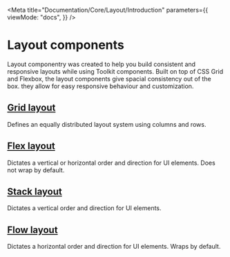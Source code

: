 
<Meta
  title="Documentation/Core/Layout/Introduction"
  parameters={{
    viewMode: "docs",
  }}
/>

# Layout components

Layout componentry was created to help you build consistent and responsive layouts while using Toolkit components.
Built on top of CSS Grid and Flexbox, the layout components give spacial consistency out of the box.
they allow for easy responsive behaviour and customization.

## [Grid layout](/docs/layout-docs-core-gridlayout--page)

Defines an equally distributed layout system using columns and rows.

<Canvas>
  <Story id="layout-core-gridlayout-griditem--grid-item-wrapper" />
</Canvas>

## [Flex layout](/docs/layout-docs-core-flexlayout--page)

Dictates a vertical or horizontal order and direction for UI elements. Does not wrap by default.

<Canvas>
  <Story id="layout-core-flexlayout--default-flex-layout" />
</Canvas>

## [Stack layout](/docs/layout-docs-core-stacklayout--page)

Dictates a vertical order and direction for UI elements.

<Canvas>
  <Story id="layout-core-stacklayout--default-stack-layout" />
</Canvas>

## [Flow layout](/docs/layout-docs-core-flowlayout--page)

Dictates a horizontal order and direction for UI elements. Wraps by default.

<Canvas>
  <Story id="layout-core-flowlayout--default-flow-layout" />
</Canvas>
